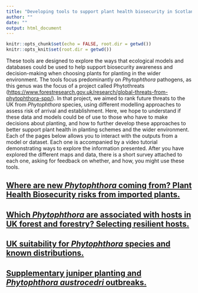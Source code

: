 ```yaml
---
title: "Developing tools to support plant health biosecurity in Scotland"
author: ""
date: ""
output: html_document
---
```


```r
knitr::opts_chunk$set(echo = FALSE, root.dir = getwd())
knitr::opts_knit$set(root.dir = getwd())
```

These tools are designed to explore the ways that ecological models and databases could be used to help support biosecurity awareness and decision-making when choosing plants for planting in the wider environment. The tools focus predominantly on *Phytophthora* pathogens, as this genus was the focus of a project called Phytothreats (<https://www.forestresearch.gov.uk/research/global-threats-from-phytophthora-spp/>). In that project, we aimed to rank future threats to the UK from *Phytophthora* species, using different modelling approaches to assess risk of arrival and establishment. Here, we hope to understand if these data and models could be of use to those who have to make decisions about planting, and how to further develop these approaches to better support plant health in planting schemes and the wider environment. Each of the pages below allows you to interact with the outputs from a model or dataset. Each one is accompanied by a video tutorial demonstrating ways to explore the information presented. After you have explored the different maps and data, there is a short survey attached to each one, asking for feedback on whether, and how, you might use these tools.  

## [Where are new *Phytophthora* coming from? Plant Health Biosecurity risks from imported plants.](<trade_flows.html>)  
  

## [Which *Phytophthora* are associated with hosts in UK forest and forestry? Selecting resilient hosts.](<Phytophthora_hosts.html>)   
  

## [UK suitability for *Phytophthora* species and known distributions.](<ramorum_niche.html.html>)  
  

## [Supplementary juniper planting and *Phytophthora austrocedri* outbreaks.](<juniper_austrocedri.html>)  
  

